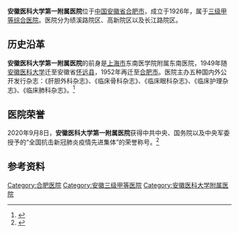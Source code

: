 {{Refimprove|time=2020-10-28T06:15:51+00:00}}
{{Hospital Clinic Information|名称=安徽医科大学第一附属医院|英文名=The First Affiliated Hospital of AHMU|代表图像=[[File:The_First_Affiliated_Hospital_of_AHMU.jpg|280px]]|location={{CHN}}[[安徽省|安徽省]][[合肥市|合肥市]]|隶属=[[安徽医科大学|安徽医科大学]]|网站=http://www.ayfy.com/menhuweb/|Division_of_medical_liability=[[三级甲等医院|三级甲等医院]]|open_date=1926年}}

'''安徽医科大学第一附属医院'''位于[[中华人民共和国|中国]][[安徽省|安徽省]][[合肥市|合肥市]]，成立于1926年，属于[[三级甲等医院|三级甲等综合医院]]。医院分为绩溪路院区、高新院区以及长江路院区。

== 历史沿革 ==
'''安徽医科大学第一附属医院'''的前身是[[上海市|上海市]]东南医学院附属东南医院，1949年随[[安徽医科大学|安徽医科大学]]迁至安徽省[[怀远县|怀远县]]，1952年再迁至[[合肥市|合肥市]]。医院主办五种国内外公开发行杂志：《肝胆外科杂志》、《临床骨科杂志》、《临床眼科杂志》、《临床护理杂志》、《临床肺科杂志》。<ref>{{Cite web|title=安徽医科大学第一附属医院_医院展示_安徽省医院协会|url=http://www.ahyyxh.com/data/15464/detail.php?thisid=60|accessdate=2020-10-27|work=www.ahyyxh.com}}</ref>

== 医院荣誉 ==
2020年9月8日，'''安徽医科大学第一附属医院'''获得中共中央、国务院以及中央军委授予的“全国抗击新冠肺炎疫情先进集体”的荣誉称号。<ref>{{Cite web|title=（受权发布）中共中央 国务院 中央军委关于表彰全国抗击新冠肺炎疫情先进个人和先进集体的决定-新华网|url=http://www.xinhuanet.com/politics/2020-09/08/c_1126468270_2.htm|accessdate=2020-10-27|work=www.xinhuanet.com|archive-date=2021-01-19|archive-url=https://web.archive.org/web/20210119034812/http://www.xinhuanet.com/politics/2020-09/08/c_1126468270_2.htm|dead-url=no}}</ref>

== 参考资料 ==
<references />

[[Category:合肥医院|Category:合肥医院]]
[[Category:安徽三级甲等医院|Category:安徽三级甲等医院]]
[[Category:安徽医科大学附属医院|Category:安徽医科大学附属医院]]